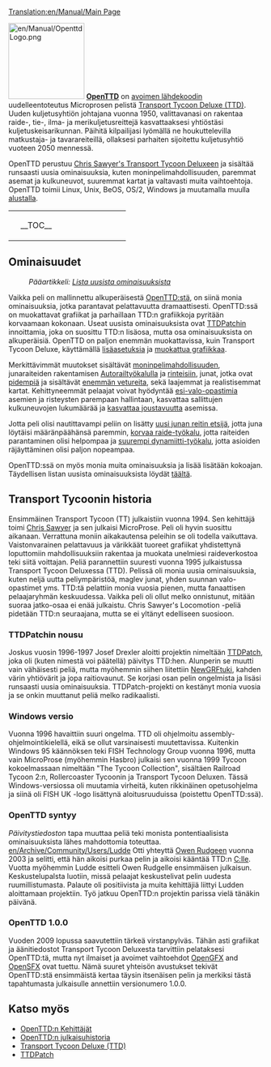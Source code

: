 [[Translation:en/Manual/Main Page]]
{{en/Manual/Navigation}}

[[File:en/Manual/OpenttdLogo.png|left|150px]]
[http://www.openttd.org/ '''OpenTTD'''] on [https://www.wikipedia.org/wiki/fi:Open_Source avoimen lähdekoodin] uudelleentoteutus Microprosen pelistä [https://www.wikipedia.org/wiki/fi:Transport_Tycoon Transport Tycoon Deluxe (TTD)]. Uuden kuljetusyhtiön johtajana vuonna 1950, valittavanasi on rakentaa raide-, tie-, ilma- ja merikuljetusreittejä kasvattaaksesi yhtiöstäsi kuljetuskeisarikunnan. Päihitä kilpailijasi lyömällä ne houkuttelevilla matkustaja- ja tavarareiteillä, ollaksesi parhaiten sijoitettu kuljetusyhtiö vuoteen 2050 mennessä.

OpenTTD perustuu [http://www.chrissawyer.com/info.htm Chris Sawyer's Transport Tycoon Deluxeen] ja sisältää runsaasti uusia ominaisuuksia, kuten moninpelimahdollisuuden, paremmat asemat ja kulkuneuvot, suuremmat kartat ja valtavasti muita vaihtoehtoja. OpenTTD toimii Linux, Unix, BeOS, OS/2, Windows ja muutamalla muulla [[fi/Käyttöjärjestelmä|alustalla]].

{| align="center"
|colspan=2 style="background:none; border:0px"|
|width=200 style="background:none; border:0px"| __TOC__
|style="background:none; border:0px"| [[File:en/Manual/Intro screen.png|frame|center|OpenTTD [[fi/Manual/Pelin käyttöliittymä#main-window-contents|aloitusnäkymä]]]]
|}

==Ominaisuudet==
:''Pääartikkeli: [[fi/Lista uusista ominaisuuksista|Lista uusista ominaisuuksista]]''

Vaikka peli on mallinnettu alkuperäisestä [http://www.openttd.org/ OpenTTD:stä], on siinä monia ominaisuuksia, jotka parantavat pelattavuutta dramaattisesti. OpenTTD:ssä on muokattavat grafiikat ja parhaillaan TTD:n grafiikkoja pyritään korvaamaan kokonaan. Useat uusista ominaisuuksista ovat [http://www.ttdpatch.net/ TTDPatchin] innoittamia, joka on suosittu TTD:n lisäosa, mutta osa ominaisuuksista on alkuperäisiä. OpenTTD on paljon enemmän muokattavissa, kuin Transport Tycoon Deluxe, käyttämällä [[fi/Lisäasetukset|lisäasetuksia]] ja [[fi/NewGRF|muokattua grafiikkaa]].

Merkittävimmät muutokset sisältävät [[fi/Moninpeli|moninpeli]]mahdollisuuden, junaraiteiden rakentamisen [[fi/Autorail|Autorail]]työkalulla ja [[fi/Rakentaminen rinteisiin|rinteisiin]], junat, jotka ovat [[fi/Mammuttijunat|pidempiä]] ja sisältävät [[fi/Moniveturijunat|enemmän vetureita]], sekä laajemmat ja realistisemmat kartat. Kehittyneemmät pelaajat voivat hyödyntää [[fi/Esi-valo-opastimet|esi-valo-opastimia]] asemien ja risteysten parempaan hallintaan, kasvattaa sallittujen kulkuneuvojen lukumäärää ja [[fi/Epäyhtenäiset asemat|kasvattaa joustavuutta]] asemissa.

Jotta peli olisi nautittavampi peliin on lisätty [[en/Archive/Manual/Yet Another PBS Patch|uusi junan reitin etsijä]], jotta juna löytäisi määränpäähänsä paremmin, [[fi/Korvaa raide|korvaa raide-työkalu]], jotta raiteiden parantaminen olisi helpompaa ja [[fi/Extra dynamiitti|suurempi dynamiitti-työkalu]], jotta asioiden räjäyttäminen olisi paljon nopeampaa.

OpenTTD:ssä on myös monia muita ominaisuuksia ja lisää lisätään kokoajan. Täydellisen listan uusista ominaisuuksista löydät [[fi/Lista uusista ominaisuuksista|täältä]].


==Transport Tycoonin historia==
Ensimmäinen Transport Tycoon (TT) julkaistiin vuonna 1994. Sen kehittäjä toimi [http://www.chrissawyer.com/ Chris Sawyer] ja sen julkaisi MicroProse.
Peli oli hyvin suosittu aikanaan. Verrattuna moniin aikakautensa peleihin se oli todella vaikuttava. Vaistonvarainen pelattavuus ja värikkäät tuoreet grafiikat yhdistettynä loputtomiin mahdollisuuksiin rakentaa ja muokata unelmiesi raideverkostoa teki siitä voittajan.
Peliä parannettiin suuresti vuonna 1995 julkaistussa Transport Tycoon Deluxessa (TTD). Pelissä oli monia uusia ominaisuuksia, kuten neljä uutta peliympäristöä, maglev junat, yhden suunnan valo-opastimet yms.
TTD:tä pelattiin monia vuosia pienen, mutta fanaattisen pelaajaryhmän keskuudessa. Vaikka peli oli ollut melko onnistunut, mitään suoraa jatko-osaa ei enää julkaistu. Chris Sawyer's Locomotion -peliä pidetään TTD:n seuraajana, mutta se ei yltänyt edelliseen suosioon.

===TTDPatchin nousu===
Joskus vuosin 1996-1997 Josef Drexler aloitti projektin nimeltään [http://www.ttdpatch.net/ TTDPatch], joka oli (kuten nimestä voi päätellä) päivitys TTD:hen. Alunperin se muutti vain vähäisesti peliä, mutta myöhemmin siihen liitettiin [[fi/NewGRF|NewGRF]]tuki, kahden värin yhtiövärit ja jopa raitiovaunut. Se korjasi osan pelin ongelmista ja lisäsi runsaasti uusia ominaisuuksia. TTDPatch-projekti on kestänyt monia vuosia ja se onkin muuttanut peliä melko radikaalisti.

===Windows versio===
Vuonna 1996 havaittiin suuri ongelma. TTD oli ohjelmoitu assembly-ohjelmointikielellä, eikä se ollut varsinaisesti muutettavissa. Kuitenkin Windows 95 käännöksen teki FISH Technology Group vuonna 1996, mutta vain MicroProse (myöhemmin Hasbro) julkaisi sen vuonna 1999 Tycoon kokoelmassaan nimeltään "The Tycoon Collection", sisältäen Railroad Tycoon 2:n, Rollercoaster Tycoonin ja Transport Tycoon Deluxen. Tässä Windows-versiossa oli muutamia virheitä, kuten rikkinäinen opetusohjelma ja siinä oli FISH UK -logo lisättynä aloitusruuduissa (poistettu OpenTTD:ssä).

===OpenTTD syntyy===
''Päivitystiedoston'' tapa muuttaa peliä teki monista pontentiaalisista ominaisuuksista lähes mahdottomia toteuttaa. [[en/Archive/Community/Users/Ludde]] Otti yhteyttä [http://www.tt-forums.net/ Owen Rudgeen] vuonna 2003 ja selitti, että hän aikoisi purkaa pelin ja aikoisi kääntää TTD:n [https://www.wikipedia.org/wiki/fi:C_(ohjelmointikieli) C:lle]. Vuotta myöhemmin Ludde esitteli Owen Rudgelle ensimmäisen julkaisun. Keskustelupalsta luotiin, missä pelaajat keskustelivat pelin uudesta ruumillistumasta. Palaute oli positiivista ja muita kehittäjiä liittyi Ludden aloittamaan projektiin. Työ jatkuu OpenTTD:n projektin parissa vielä tänäkin päivänä.

===OpenTTD 1.0.0===
Vuoden 2009 lopussa saavutettiin tärkeä virstanpylväs. Tähän asti grafiikat ja äänitiedostot Transport Tycoon Deluxesta tarvittiin pelataksesi OpenTTD:tä, mutta nyt ilmaiset ja avoimet vaihtoehdot [[fi/OpenGFX|OpenGFX]] and [[fi/OpenSFX|OpenSFX]] ovat tuettu. Nämä suuret yhteisön avustukset tekivät OpenTTD:stä ensimmäistä kertaa täysin itsenäisen pelin ja merkiksi tästä tapahtumasta julkaisulle annettiin versionumero 1.0.0.

==Katso myös==
*[[fi/Kehittäjät|OpenTTD:n Kehittäjät]]
*[[fi/OpenTTD julkaisuhistoria|OpenTTD:n julkaisuhistoria]]
*[https://www.wikipedia.org/wiki/:fi:Transport_Tycoon Transport Tycoon Deluxe (TTD)]
*[http://www.ttdpatch.net/ TTDPatch]